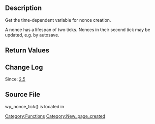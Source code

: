 == Description ==

Get the time-dependent variable for nonce creation.

A nonce has a lifespan of two ticks. Nonces in their second tick may be
updated, e.g. by autosave.

== Return Values ==

{{Return||integer|}}

== Change Log ==

Since: [[Version 2.5|2.5]]

== Source File ==

wp_nonce_tick() is located in {{Trac|wp-includes/pluggable.php}}

[[Category:Functions]]

[[Category:New_page_created]]